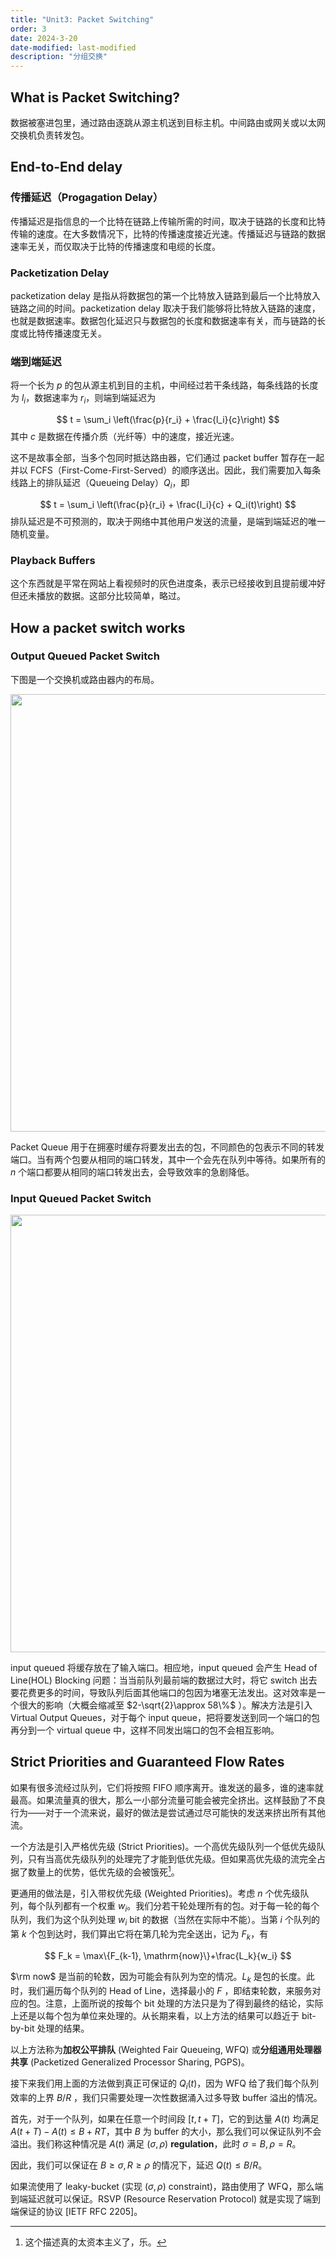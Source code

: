```yaml
---
title: "Unit3: Packet Switching"
order: 3
date: 2024-3-20
date-modified: last-modified
description: "分组交换"
---
```


## What is Packet Switching?

数据被塞进包里，通过路由逐跳从源主机送到目标主机。中间路由或网关或以太网交换机负责转发包。

## End-to-End delay

### 传播延迟（Progagation Delay）

传播延迟是指信息的一个比特在链路上传输所需的时间，取决于链路的长度和比特传输的速度。在大多数情况下，比特的传播速度接近光速。传播延迟与链路的数据速率无关，而仅取决于比特的传播速度和电缆的长度。

### Packetization Delay

packetization delay 是指从将数据包的第一个比特放入链路到最后一个比特放入链路之间的时间。packetization delay 取决于我们能够将比特放入链路的速度，也就是数据速率。数据包化延迟只与数据包的长度和数据速率有关，而与链路的长度或比特传播速度无关。

### 端到端延迟

将一个长为 $p$ 的包从源主机到目的主机，中间经过若干条线路，每条线路的长度为 $l_i$，数据速率为 $r_i$，则端到端延迟为

$$ t = \sum_i \left(\frac{p}{r_i} + \frac{l_i}{c}\right) $$其中 $c$ 是数据在传播介质（光纤等）中的速度，接近光速。

这不是故事全部，当多个包同时抵达路由器，它们通过 packet buffer 暂存在一起并以 FCFS（First-Come-First-Served）的顺序送出。因此，我们需要加入每条线路上的排队延迟（Queueing Delay）$Q_i$，即

$$ t = \sum_i \left(\frac{p}{r_i} + \frac{l_i}{c} + Q_i(t)\right) $$排队延迟是不可预测的，取决于网络中其他用户发送的流量，是端到端延迟的唯一随机变量。

### Playback Buffers

这个东西就是平常在网站上看视频时的灰色进度条，表示已经接收到且提前缓冲好但还未播放的数据。这部分比较简单，略过。

## How a packet switch works

### Output Queued Packet Switch

下图是一个交换机或路由器内的布局。

![](images/output-queued.png){fig-align="center" width="700"}

Packet Queue 用于在拥塞时缓存将要发出去的包，不同颜色的包表示不同的转发端口。当有两个包要从相同的端口转发，其中一个会先在队列中等待。如果所有的 $n$ 个端口都要从相同的端口转发出去，会导致效率的急剧降低。

### Input Queued Packet Switch

![](images/input-queued.png){fig-align="center" width="700"}

input queued 将缓存放在了输入端口。相应地，input queued 会产生 Head of Line(HOL) Blocking 问题：当当前队列最前端的数据过大时，将它 switch 出去要花费更多的时间，导致队列后面其他端口的包因为堵塞无法发出。这对效率是一个很大的影响（大概会缩减至 $2-\sqrt{2}\approx 58\%$ ）。解决方法是引入 Virtual Output Queues，对于每个 input queue，把将要发送到同一个端口的包再分到一个 virtual queue 中，这样不同发出端口的包不会相互影响。

## Strict Priorities and Guaranteed Flow Rates

如果有很多流经过队列，它们将按照 FIFO 顺序离开。谁发送的最多，谁的速率就最高。如果流量真的很大，那么一小部分流量可能会被完全挤出。这样鼓励了不良行为——对于一个流来说，最好的做法是尝试通过尽可能快的发送来挤出所有其他流。

一个方法是引入严格优先级 (Strict Priorities)。一个高优先级队列一个低优先级队列，只有当高优先级队列的处理完了才能到低优先级。但如果高优先级的流完全占据了数量上的优势，低优先级的会被饿死[^1]。

[^1]: 这个描述真的太资本主义了，乐。

更通用的做法是，引入带权优先级 (Weighted Priorities)。考虑 $n$ 个优先级队列，每个队列都有一个权重 $w_i$。我们分若干轮处理所有的包。对于每一轮的每个队列，我们为这个队列处理 $w_i$ bit 的数据（当然在实际中不能）。当第 $i$ 个队列的第 $k$ 个包到达时，我们算出它将在第几轮为完全送出，记为 $F_k$，有

$$
F_k = \max\{F_{k-1}, \mathrm{now}\}+\frac{L_k}{w_i}
$$

$\rm now$ 是当前的轮数，因为可能会有队列为空的情况。$L_k$ 是包的长度。此时，我们遍历每个队列的 Head of Line，选择最小的 $F$ ，即结束轮数，来服务对应的包。注意，上面所说的按每个 bit 处理的方法只是为了得到最终的结论，实际上还是以每个包为单位来处理的。从长期来看，以上方法的结果可以趋近于 bit-by-bit 处理的结果。

以上方法称为**加权公平排队** (Weighted Fair Queueing, WFQ) 或**分组通用处理器共享** (Packetized Generalized Processor Sharing, PGPS)。

接下来我们用上面的方法做到真正可保证的 $Q_i(t)$，因为 WFQ 给了我们每个队列效率的上界 $B/R$ ，我们只需要处理一次性数据涌入过多导致 buffer 溢出的情况。

首先，对于一个队列，如果在任意一个时间段 $[t,t+T]$，它的到达量 $A(t)$ 均满足 $A(t+T)-A(t)\le B+RT$，其中 $B$ 为 buffer 的大小，那么我们可以保证队列不会溢出。我们称这种情况是 $A(t)$ 满足 $(\sigma,\rho)$ **regulation**，此时 $\sigma = B, \rho = R$。

因此，我们可以保证在 $B\ge \sigma, R\ge \rho$ 的情况下，延迟 $Q(t)\le B/R$。

如果流使用了 leaky-bucket (实现 $(\sigma, \rho)$ constraint)，路由使用了 WFQ，那么端到端延迟就可以保证。RSVP (Resource Reservation Protocol) 就是实现了端到端保证的协议 \[IETF RFC 2205\]。